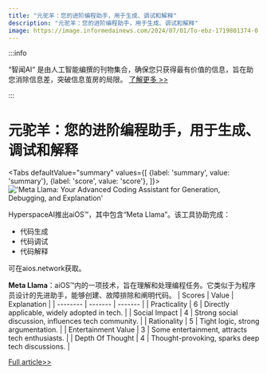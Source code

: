 ```yaml
---
title: "元驼羊：您的进阶编程助手，用于生成、调试和解释"
description: "元驼羊：您的进阶编程助手，用于生成、调试和解释"
image: https://image.informedainews.com/2024/07/01/To-ebz-1719801374-0.jpg
---
```



:::info

“智闻AI“ 是由人工智能编撰的刊物集合，确保您只获得最有价值的信息，旨在助您消除信息差，突破信息茧房的局限。  [了解更多 >>](/)

:::

# 元驼羊：您的进阶编程助手，用于生成、调试和解释


<Tabs
	defaultValue="summary"
	values={[
	{label: 'summary', value: 'summary'},
	{label: 'score', value: 'score'},
]}>
<TabItem value="summary">
<img
  src="https://image.informedainews.com/2024/07/01/To-ebz-1719801374-0.jpg"
  alt="'Meta Llama: Your Advanced Coding Assistant for Generation, Debugging, and Explanation'"
/>



HyperspaceAI推出aiOS™，其中包含“Meta Llama”。该工具协助完成：
- 代码生成
- 代码调试
- 代码解释

可在aios.network获取。

**Meta Llama**：aiOS™内的一项技术，旨在理解和处理编程任务。它类似于为程序员设计的先进助手，能够创建、故障排除和阐明代码。
</TabItem>
<TabItem value="score">
	| Scores     | Value   | Explanation |
	| -------- | ------- | ------- |
	| Practicality  | 6    | Directly applicable, widely adopted in tech.    |
	| Social Impact | 4     | Strong social discussion, influences tech community.    |
	| Rationality    | 5    | Tight logic, strong argumentation.    |
	| Entertainment Value    | 3    | Some entertainment, attracts tech enthusiasts.    |
	| Depth Of Thought    | 4    | Thought-provoking, sparks deep tech discussions.    |
</TabItem>
</Tabs>

[Full article>>](https://x.com/Kanojiyaaakash1/status/1807342156350177332)
